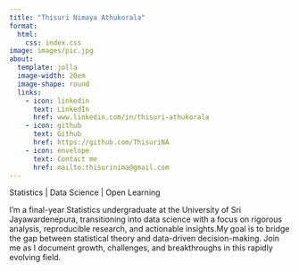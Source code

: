 ```yaml
---
title: "Thisuri Nimaya Athukorala"
format:
  html:
    css: index.css
image: images/pic.jpg    
about:
  template: jolla
  image-width: 20em
  image-shape: round
  links:
    - icon: linkedin
      text: LinkedIn
      href: www.linkedin.com/in/thisuri-athukorala
    - icon: github
      text: Github
      href: https://github.com/ThisuriNA
    - icon: envelope
      text: Contact me
      href: mailto:thisurinima@gmail.com  
---
```


Statistics \| Data Science \| Open Learning

I’m a final-year Statistics undergraduate at the University of Sri Jayawardenepura, transitioning into data science with a focus on rigorous analysis, reproducible research, and actionable insights.My goal is to bridge the gap between statistical theory and data-driven decision-making. Join me as I document growth, challenges, and breakthroughs in this rapidly evolving field.
